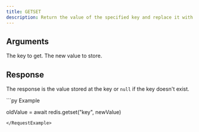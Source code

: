 ```yaml
---
title: GETSET
description: Return the value of the specified key and replace it with a new value.
---
```



## Arguments 

<ParamField body="key" type="string" required>
  The key to get.
</ParamField>

<ParamField body="newValue"  required>
  The new value to store.
</ParamField>

## Response
<ResponseField  required>

The response is the value stored at the key or `null` if the key doesn't exist.
</ResponseField>

<RequestExample>
```py Example

oldValue = await redis.getset("key", newValue)
```
</RequestExample>
